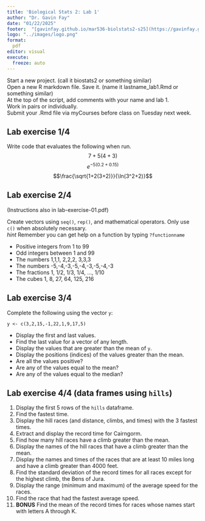 ```yaml
---
title: 'Biological Stats 2: Lab 1'
author: "Dr. Gavin Fay"
date: "01/22/2025"
footer:  "[gavinfay.github.io/mar536-biolstats2-s25](https://gavinfay.github.io/mar536-biolstats2-s25)"
logo: "../images/logo.png"
format: 
  pdf
editor: visual
execute:
  freeze: auto
---
```


Start a new project. (call it biostats2 or something similar)\
Open a new R markdown file. Save it. (name it lastname_lab1.Rmd or something similar)\
At the top of the script, add comments with your name and lab 1.\
Work in pairs or individually.\
Submit your .Rmd file via myCourses before class on Tuesday next week.

## Lab exercise 1/4 {.small}

Write code that evaluates the following when run. $$7 + 5(4+3)$$ $$e^{-5(0.2+0.15)}$$ $$\frac{\sqrt{1+2(3+2)}}{\ln(3^2+2)}$$

## Lab exercise 2/4 {.small}

(Instructions also in lab-exercise-01.pdf)

Create vectors using `seq()`, `rep()`, and mathematical operators. Only use `c()` when absolutely necessary.\
*hint* Remember you can get help on a function by typing `?functionname`

-   Positive integers from 1 to 99\
-   Odd integers between 1 and 99\
-   The numbers 1,1,1, 2,2,2, 3,3,3\
-   The numbers -5,-4,-3,-5,-4,-3,-5,-4,-3\
-   The fractions 1, 1/2, 1/3, 1/4, ..., 1/10\
-   The cubes 1, 8, 27, 64, 125, 216

## Lab exercise 3/4 {.smaller}

Complete the following using the vector `y`:

`y <- c(3,2,15,-1,22,1,9,17,5)`

-   Display the first and last values.\
-   Find the last value for a vector of any length.\
-   Display the values that are greater than the mean of `y`.\
-   Display the positions (indices) of the values greater than the mean.\
-   Are all the values positive?\
-   Are any of the values equal to the mean?\
-   Are any of the values equal to the median?

## Lab exercise 4/4 (data frames using `hills`) {.smaller}

1.  Display the first 5 rows of the `hills` dataframe.\
2.  Find the fastest time.\
3.  Display the hill races (and distance, climbs, and times) with the 3 fastest times.\
4.  Extract and display the record time for Cairngorm.\
5.  Find how many hill races have a climb greater than the mean.\
6.  Display the names of the hill races that have a climb greater than the mean.\
7.  Display the names and times of the races that are at least 10 miles long and have a climb greater than 4000 feet.\
8.  Find the standard deviation of the record times for all races except for the highest climb, the Bens of Jura.\
9.  Display the range (minimum and maximum) of the average speed for the races.\
10. Find the race that had the fastest average speed.\
11. **BONUS** Find the mean of the record times for races whose names start with letters A through K.
